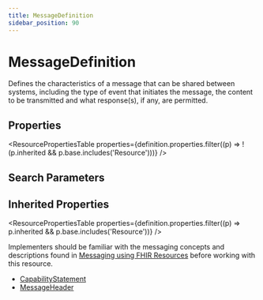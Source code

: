 ```yaml
---
title: MessageDefinition
sidebar_position: 90
---
```



# MessageDefinition

Defines the characteristics of a message that can be shared between systems, including the type of event that initiates the message, the content to be transmitted and what response(s), if any, are permitted.

<Tabs queryString="section">
  <TabItem value="schema" label="Schema" default>

## Properties

<ResourcePropertiesTable
  properties={definition.properties.filter((p) => !(p.inherited && p.base.includes('Resource')))}
/>

## Search Parameters

<SearchParamsTable searchParams={definition.searchParameters} />

## Inherited Properties

<ResourcePropertiesTable properties={definition.properties.filter((p) => p.inherited && p.base.includes('Resource'))} />

  </TabItem>
<TabItem value="usage" label="Usage">
<div> <a name="scope"></a>  <p> Implementers should be familiar with the messaging concepts and descriptions found in <a href="https://www.hl7.org/fhir/messaging.html">Messaging using FHIR Resources</a> before working with this resource. </p> </div>
</TabItem>


<TabItem value="referencedBy" label="Referenced By">
<ul><li><a href="/docs/api/fhir/resources/capabilitystatement">CapabilityStatement</a></li>
<li><a href="/docs/api/fhir/resources/messageheader">MessageHeader</a></li></ul>
</TabItem>
</Tabs>
